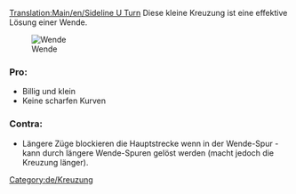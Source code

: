 [[Translation:Main/en/Sideline U Turn]]
{{en/-}}{{de/Kreuzungsmenü}}
Diese kleine Kreuzung ist eine effektive Lösung einer Wende.

[[File:en/Mainline u turn.png|left|frame|Wende]]

===Pro:===
* Billig und klein
* Keine scharfen Kurven

===Contra:===
* Längere Züge blockieren die Hauptstrecke wenn in der Wende-Spur - kann durch längere Wende-Spuren gelöst werden (macht jedoch die Kreuzung länger).

[[Category:de/Kreuzung]]